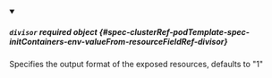


<details className="config-field" data-expandable="true" open>
<summary>

##### `divisor` <span className="config-field-required" data-required="false">required</span> <span className="config-field-type">object</span> <span className="config-field-default"></span> <span className="config-field-enum"></span> {#spec-clusterRef-podTemplate-spec-initContainers-env-valueFrom-resourceFieldRef-divisor}

Specifies the output format of the exposed resources, defaults to "1"

</summary>

<PartialDivisorreference />


</details>
